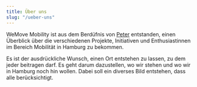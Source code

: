 ---
title: Über uns
slug: "/ueber-uns"
---

WeMove Mobility ist aus dem Berdüfnis von [Peter](https://twitter.com/ppult) entstanden, einen Überblick über die verschiedenen Projekte, Initiativen und Enthusiastinnen im Bereich Mobilität in Hamburg zu bekommen.

Es ist der ausdrückliche Wunsch, einen Ort entstehen zu lassen, zu dem jeder beitragen darf. Es geht darum dazustellen, wo wir stehen und wo wir in Hamburg noch hin wollen. Dabei soll ein diverses Bild entstehen, dass alle berücksichtigt.